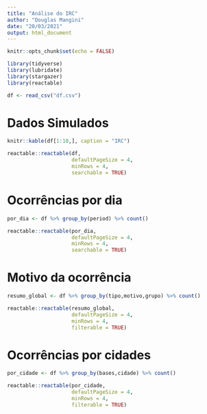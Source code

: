```yaml
---
title: "Análise do IRC"
author: "Douglas Mangini"
date: "20/03/2021"
output: html_document
---
```


```r
knitr::opts_chunk$set(echo = FALSE)
```

```r
library(tidyverse)
library(lubridate)
library(stargazer)
library(reactable)
```

```r
df <- read_csv("df.csv")

```



# Dados Simulados

```r

knitr::kable(df[1:10,], caption = "IRC")
```


```r
reactable::reactable(df,
                     defaultPageSize = 4, 
                     minRows = 4, 
                     searchable = TRUE)
```

# Ocorrências por dia

```r
por_dia <- df %>% group_by(period) %>% count()

reactable::reactable(por_dia,
                     defaultPageSize = 4, 
                     minRows = 4, 
                     searchable = TRUE)
```


# Motivo da ocorrência
```r

resumo_global <- df %>% group_by(tipo,motivo,grupo) %>% count()

reactable::reactable(resumo_global,
                     defaultPageSize = 4,
                     minRows = 4,
                     filterable = TRUE)

```

# Ocorrências por cidades

```r

por_cidade <- df %>% group_by(bases,cidade) %>% count()

reactable::reactable(por_cidade,
                     defaultPageSize = 4,
                     minRows = 4,
                     filterable = TRUE)

```

